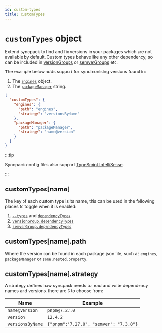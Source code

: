 ```yaml
---
id: custom-types
title: customTypes
---
```



# `customTypes` object

<Pills optional />

Extend syncpack to find and fix versions in your packages which are not available by default. Custom
types behave like any other dependency, so can be included in [versionGroups](./version-groups.mdx)
or [semverGroups](./semver-groups.mdx) etc.

The example below adds support for synchronising versions found in:

1. The [`engines`](https://docs.npmjs.com/cli/v9/configuring-npm/package-json#engines) object.
1. The [`packageManager`](https://nodejs.org/api/packages.html#packagemanager) string.

```json title=".syncpackrc"
{
  "customTypes": {
    "engines": {
      "path": "engines",
      "strategy": "versionsByName"
    },
    "packageManager": {
      "path": "packageManager",
      "strategy": "name@version"
    }
  }
}
```

:::tip

Syncpack config files also support
[TypeScript IntelliSense](https://jamiemason.github.io/syncpack/config-file#typescript-intellisense).

:::

## customTypes\[name\]

<Pills required />

The key of each custom type is its name, this can be used in the following places to toggle when it
is enabled:

1. [`--types`](../option/types.mdx) and [`dependencyTypes`](./dependency-types.mdx).
1. [`versionGroup.dependencyTypes`](./version-groups.mdx#dependencytypes)
1. [`semverGroup.dependencyTypes`](./semver-groups.mdx#dependencytypes)

## customTypes\[name\].path

<Pills required />

Where the version can be found in each package.json file, such as `engines`, `packageManager` or
`some.nested.property`.

## customTypes\[name\].strategy

<Pills required />

A strategy defines how syncpack needs to read and write dependency names and versions, there are 3
to choose from:

| Name             | Example                                |
| ---------------- | -------------------------------------- |
| `name@version`   | `pnpm@7.27.0`                          |
| `version`        | `12.4.2`                               |
| `versionsByName` | `{"pnpm":"7.27.0", "semver": "7.3.8"}` |
